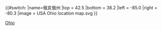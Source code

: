 {{#switch:{{{1}}}
|name=俄亥俄州
|top = 42.5
|bottom = 38.2
|left = -85.0
|right = -80.3
|image = USA Ohio location map.svg
}}<noinclude>{{Location map/Info}}
{{Documentation}}
[[Category:美國地理位置圖模板|Ohio]]
</noinclude>